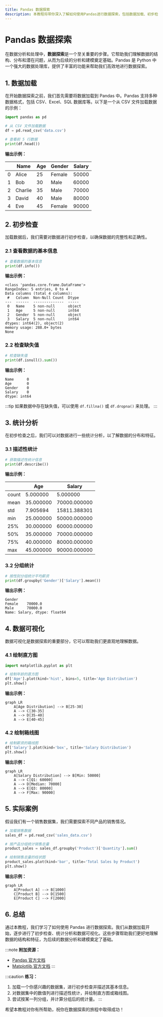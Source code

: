 ```yaml
---
title: Pandas 数据探索
description: 本教程将带你深入了解如何使用Pandas进行数据探索，包括数据加载、初步检查、统计分析和可视化。适合初学者掌握Pandas的基本操作。
---
```


# Pandas 数据探索

在数据分析和处理中，**数据探索**是一个至关重要的步骤。它帮助我们理解数据的结构、分布和潜在问题，从而为后续的分析和建模奠定基础。Pandas 是 Python 中一个强大的数据处理库，提供了丰富的功能来帮助我们高效地进行数据探索。

## 1. 数据加载

在开始数据探索之前，我们首先需要将数据加载到 Pandas 中。Pandas 支持多种数据格式，包括 CSV、Excel、SQL 数据库等。以下是一个从 CSV 文件加载数据的示例：

```python
import pandas as pd

# 从 CSV 文件加载数据
df = pd.read_csv('data.csv')

# 查看前 5 行数据
print(df.head())
```

**输出示例：**

|   | Name  | Age | Gender | Salary |
|---|-------|-----|--------|--------|
| 0 | Alice | 25  | Female | 50000  |
| 1 | Bob   | 30  | Male   | 60000  |
| 2 | Charlie | 35 | Male   | 70000  |
| 3 | David | 40  | Male   | 80000  |
| 4 | Eve   | 45  | Female | 90000  |

## 2. 初步检查

加载数据后，我们需要对数据进行初步检查，以确保数据的完整性和正确性。

### 2.1 查看数据的基本信息

```python
# 查看数据的基本信息
print(df.info())
```

**输出示例：**

```
<class 'pandas.core.frame.DataFrame'>
RangeIndex: 5 entries, 0 to 4
Data columns (total 4 columns):
 #   Column  Non-Null Count  Dtype 
---  ------  --------------  ----- 
 0   Name    5 non-null      object
 1   Age     5 non-null      int64 
 2   Gender  5 non-null      object
 3   Salary  5 non-null      int64 
dtypes: int64(2), object(2)
memory usage: 288.0+ bytes
None
```

### 2.2 检查缺失值

```python
# 检查缺失值
print(df.isnull().sum())
```

**输出示例：**

```
Name      0
Age       0
Gender    0
Salary    0
dtype: int64
```

:::tip
如果数据中存在缺失值，可以使用 `df.fillna()` 或 `df.dropna()` 来处理。
:::

## 3. 统计分析

在初步检查之后，我们可以对数据进行一些统计分析，以了解数据的分布和特征。

### 3.1 描述性统计

```python
# 获取描述性统计信息
print(df.describe())
```

**输出示例：**

|       | Age      | Salary     |
|-------|----------|------------|
| count | 5.000000 | 5.000000   |
| mean  | 35.000000| 70000.000000|
| std   | 7.905694 | 15811.388301|
| min   | 25.000000| 50000.000000|
| 25%   | 30.000000| 60000.000000|
| 50%   | 35.000000| 70000.000000|
| 75%   | 40.000000| 80000.000000|
| max   | 45.000000| 90000.000000|

### 3.2 分组统计

```python
# 按性别分组统计平均薪资
print(df.groupby('Gender')['Salary'].mean())
```

**输出示例：**

```
Gender
Female    70000.0
Male      70000.0
Name: Salary, dtype: float64
```

## 4. 数据可视化

数据可视化是数据探索的重要部分，它可以帮助我们更直观地理解数据。

### 4.1 绘制直方图

```python
import matplotlib.pyplot as plt

# 绘制年龄的直方图
df['Age'].plot(kind='hist', bins=5, title='Age Distribution')
plt.show()
```

**输出示例：**

```mermaid
graph LR
    A[Age Distribution] --> B[25-30]
    A --> C[30-35]
    A --> D[35-40]
    A --> E[40-45]
```

### 4.2 绘制箱线图

```python
# 绘制薪资的箱线图
df['Salary'].plot(kind='box', title='Salary Distribution')
plt.show()
```

**输出示例：**

```mermaid
graph LR
    A[Salary Distribution] --> B[Min: 50000]
    A --> C[Q1: 60000]
    A --> D[Median: 70000]
    A --> E[Q3: 80000]
    A --> F[Max: 90000]
```

## 5. 实际案例

假设我们有一个销售数据集，我们需要探索不同产品的销售情况。

```python
# 加载销售数据
sales_df = pd.read_csv('sales_data.csv')

# 按产品分组统计销售总量
product_sales = sales_df.groupby('Product')['Quantity'].sum()

# 绘制销售总量的柱状图
product_sales.plot(kind='bar', title='Total Sales by Product')
plt.show()
```

**输出示例：**

```mermaid
graph LR
    A[Product A] --> B[1000]
    C[Product B] --> D[1500]
    E[Product C] --> F[2000]
```

## 6. 总结

通过本教程，我们学习了如何使用 Pandas 进行数据探索。我们从数据加载开始，逐步进行了初步检查、统计分析和数据可视化。这些步骤帮助我们更好地理解数据的结构和特征，为后续的数据分析和建模奠定了基础。

:::note
**附加资源：**
- [Pandas 官方文档](https://pandas.pydata.org/pandas-docs/stable/)
- [Matplotlib 官方文档](https://matplotlib.org/stable/contents.html)
:::

:::caution
**练习：**
1. 加载一个你感兴趣的数据集，进行初步检查并描述其基本信息。
2. 对数据集中的数值列进行描述性统计，并绘制直方图或箱线图。
3. 尝试按某一列分组，并计算分组后的统计量。
:::

希望本教程对你有所帮助，祝你在数据探索的旅程中取得成功！
